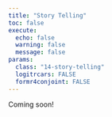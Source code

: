 ```yaml
---
title: "Story Telling"
toc: false
execute:
  echo: false
  warning: false
  message: false
params:
  class: "14-story-telling"
  logitrcars: FALSE
  formr4conjoint: FALSE
---
```


Coming soon!